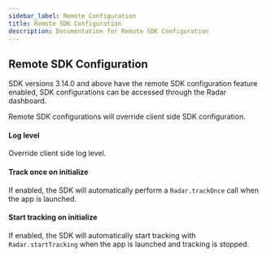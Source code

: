 ```yaml
---
sidebar_label: Remote Configuration
title: Remote SDK Configuration
description: Documentation for Remote SDK Configuration
---
```



## Remote SDK Configuration

SDK versions 3.14.0 and above have the remote SDK configuration feature enabled, SDK configurations can be accessed through the Radar dashboard.

Remote SDK configurations will override client side SDK configuration.

#### Log level

Override client side log level.

#### Track once on initialize

If enabled, the SDK will automatically perform a `Radar.trackOnce` call when the app is launched.

#### Start tracking on initialize

If enabled, the SDK will automatically start tracking with `Radar.startTracking` when the app is launched and tracking is stopped.
